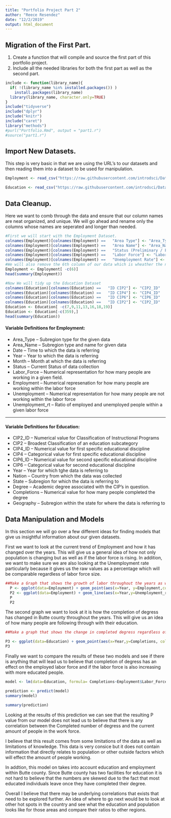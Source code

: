 ```yaml
---
title: "Portfolio Project Part 2"
author: "Reece Resendez"
date: "12/2/2019"
output: html_document
---
```


## Migration of the First Part.
1. Create a function that will compile and source the first part of this portfolio project.
2. Include all the needed libraries for both the first part as well as the second part.

```r
include <- function(library_name){
  if( !(library_name %in% installed.packages()) )
    install.packages(library_name) 
  library(library_name, character.only=TRUE)
}
include("tidyverse")
include("dplyr")
include("knitr")
include("caret")
library("methods")
#purl("Portfolio.Rmd", output = "part1.r")
#source("part1.r")
```

## Import New Datasets.

This step is very basic in that we are using the URL's to our datasets and then reading them into a dataset to be used for manipulation.


```r
Employment <- read_csv("https://raw.githubusercontent.com/introdsci/DataScience-rtresendez/part2/datasets/Employment_2.csv")

Education <- read_csv("https://raw.githubusercontent.com/introdsci/DataScience-rtresendez/part2/datasets/Concentrations.csv")

```

## Data Cleanup.

Here we want to comb through the data and ensure that our column names are neat organized, and unique. We will go ahead and rename only the columns whose names are seperated and longer than needed.
```r
#First we will start with the Employment Dataset.
colnames(Employment)[colnames(Employment) ==   "Area Type"] <- "Area_Type"
colnames(Employment)[colnames(Employment) ==   "Area Name"] <- "Area_Name"
colnames(Employment)[colnames(Employment) ==   "Status (Preliminary / Final)"] <- "Status"
colnames(Employment)[colnames(Employment) ==   "Labor Force"] <- "Labor_Force"
colnames(Employment)[colnames(Employment) ==   "Unemployment Rate"] <- "Unemployment_rt"
#We will also remove the 6th column of our data which is wheather the numbers were seasonally adjusted. Since this value is always constant we will remove it.
Employment <- Employment[ -c(6)]
head(summary(Employment))

#Now We will tidy up the Education Dataset
colnames(Education)[colnames(Education) ==   "ID CIP2"] <- "CIP2_ID"
colnames(Education)[colnames(Education) ==   "ID CIP4"] <- "CIP4_ID"
colnames(Education)[colnames(Education) ==   "ID CIP6"] <- "CIP6_ID"
colnames(Education)[colnames(Education) ==   "ID CIP2"] <- "CIP2_ID"
Education <- Education[ -c(7,9,11,13,16,18,19)]
Education <- Education[-c(359),]
head(summary(Education))

```
#### Variable Definitions for Employment:

* Area_Type -- Subregion type for the given data
* Area_Name -- Subregion type and name for given data
* Date -- Time to which the data is referring
* Year -- Year to which the data is referring
* Month -- Month at which the data is referring
* Status -- Current Status of data collection
* Labor_Force -- Numerical representation for how many people are working in a given field.
* Employment -- Numerical represenation for how many people are working within the labor force
* Unemployment -- Numerical representation for how many people are not working within the labor force
* Unemployment_rt -- Ratio of employed and unemployed people within a given labor force

---

#### Variable Definitions for Education:

* CIP2_ID -- Numerical value for Classification of Instructional Programs
* CIP2 -- Broadest Classification of an education subcategory
* CIP4_ID -- Numerical value for first specific educational discipline
* CIP4 -- Categorical value for first specific educational discipline
* CIP6_ID -- Numerical value for second specific educational discipline
* CIP6 -- Categorical value for second educational discipline
* Year -- Year for which tghe data is referring to
* Nation -- Country from which the data was collected
* State -- Subregion for which the data is referring to
* Degree -- Academic degree associated with the CIP's in question.
* Completions -- Numerical value for how many people completed the degree
* Geography -- Subregion within the state for where the data is referring to


## Data Manipulation and Models
In this section we will go over a few different ideas for finding models that give us insightful information about our given datasets.

First we want to look at the current trend of Employment and how it has changed over the years. This will give us a general idea of how not only population is changing but as well as if the labor force is rising. In addition, we want to make sure we are also looking at the Unemployment rate particularly because it gives us the raw values as a percentage which will be comparable regardless of labor force size.
```r

##Make a Graph that shows the growth of labor throughout the years as well as the rate
  P <- ggplot(data=Employment) + geom_point(aes(x=Year, y=Employment,color = Month))
  P2 <- ggplot(data=Employment) + geom_line(aes(x=Year,y=Unemployment_rt))
  P
  P2
```

The second graph we want to look at it is how the completion of degress has changed in Butte county throughout the years. This will give us an idea of how many people are following through with their education.

```r

##Make a graph that shows the change in completed degress regardless of CIP

P3 <- ggplot(data=Education) + geom_point(aes(x=Year,y=Completions, color=Year))
P3

```

Finally we want to compare the results of these two models and see if there is anything that will lead us to believe that completion of degress has an effect on the employed labor force and if the labor force is also increasing with more educated people.

```r
model <- lm(data=Education, formula= Completions~Employment$Labor_Force+Employment$Unemployment+Employment$Unemployment_rt)

prediction <- predict(model)
summary(model)

summary(prediction)


```
Looking at the results of this prediction we can see that the resulting P value from our model does not lead us to believe that there is any correlation between the Completed number of degress and the current amount of people in the work force.

I believe that this result comes from some limitations of the data as well as limitations of knowledge. This data is very consice but it does not contain information that directly relates to population or other outside factors which will effect the amount of people working.

In addtion, this model on takes into account education and employment within Butte county. Since Butte county has two facilities for education it is not hard to believe that the numbers are skewed due to the fact that most educated individuals leave once they have completed their degree.

Overall I believe that there may be underlying correlations that exists that need to be explored further. An idea of where to go next would be to look at other hot spots in the country and see what the education and population looks like for those areas and compare their ratios to other regions.

